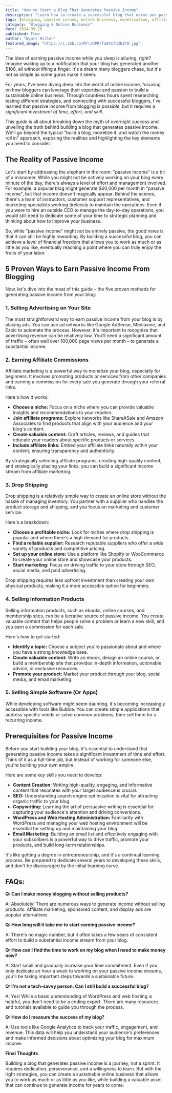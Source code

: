 ```yaml
---
title: "How to Start a Blog That Generates Passive Income"
description: "Learn how to create a successful blog that earns you passive income while you sleep. This guide covers proven strategies, from affiliate marketing and drop shipping to selling information products and creating software, and outlines the essential skills you need to succeed."
tags: [blogging, passive income, online business, monetization, affiliate marketing, drop shipping, information products, software development, SEO, content creation, copywriting, WordPress, email marketing, Google Analytics]
category: "Blogging & Online Business"
date: 2024-05-26
published: True
author: "Wyatt Miller"
featured_image: "https://i.ibb.co/RYr2QPR/fa841fddb1f0.jpg"
---
```



The idea of earning passive income while you sleep is alluring, right? Imagine waking up to a notification that your blog has generated another $100, all without lifting a finger. It's a dream many bloggers chase, but it's not as simple as some gurus make it seem.

For years, I've been diving deep into the world of online income, focusing on how bloggers can leverage their expertise and passion to build a sustainable online business. Through countless hours spent researching, testing different strategies, and connecting with successful bloggers, I've learned that passive income from blogging is *possible*, but it requires a *significant investment of time, effort, and skill*.

This guide is all about breaking down the myth of overnight success and unveiling the truth behind building a blog that generates passive income. We'll go beyond the typical "build a blog, monetize it, and watch the money roll in" approach, exposing the realities and highlighting the key elements you need to consider. 

## The Reality of Passive Income

Let's start by addressing the elephant in the room: "passive income" is a bit of a misnomer. While you might not be actively working on your blog every minute of the day, there's always a level of effort and management involved. For example, a popular blog might generate $60,000 per month in "passive income", but that income doesn't magically appear.  Behind the scenes, there's a team of instructors, customer support representatives, and marketing specialists working tirelessly to maintain the operations.  Even if you were to hire an outside CEO to manage the day-to-day operations, you would still need to dedicate some of your time to strategic planning and thinking about how to improve your business.

So, while "passive income" might not be entirely passive, the good news is that it can still be highly rewarding. By building a successful blog, you can achieve a level of financial freedom that allows you to work as much or as little as you like, eventually reaching a point where you can truly enjoy the fruits of your labor.

## 5 Proven Ways to Earn Passive Income From Blogging

Now, let's dive into the meat of this guide – the five proven methods for generating passive income from your blog:

### 1. Selling Advertising on Your Site

The most straightforward way to earn passive income from your blog is by placing ads.  You can use ad networks like Google AdSense, Mediavine, and Ezoic to automate the process.  However, it's important to recognize that advertising revenue can be relatively low. You'll need a significant amount of traffic – often well over 100,000 page views per month – to generate a substantial income. 

### 2. Earning Affiliate Commissions

Affiliate marketing is a powerful way to monetize your blog, especially for beginners. It involves promoting products or services from other companies and earning a commission for every sale you generate through your referral links.

Here's how it works:

* **Choose a niche:** Focus on a niche where you can provide valuable insights and recommendations to your readers.
* **Join affiliate programs:** Explore networks like ShareASale and Amazon Associates to find products that align with your audience and your blog's content.
* **Create valuable content:** Craft articles, reviews, and guides that educate your readers about specific products or services.
* **Include affiliate links:** Embed your affiliate links naturally within your content, ensuring transparency and authenticity. 

By strategically selecting affiliate programs, creating high-quality content, and strategically placing your links, you can build a significant income stream from affiliate marketing.

### 3. Drop Shipping

Drop shipping is a relatively simple way to create an online store without the hassle of managing inventory. You partner with a supplier who handles the product storage and shipping, and you focus on marketing and customer service.

Here's a breakdown:

* **Choose a profitable niche:** Look for niches where drop shipping is popular and where there's a high demand for products.
* **Find a reliable supplier:** Research reputable suppliers who offer a wide variety of products and competitive pricing.
* **Set up your online store:**  Use a platform like Shopify or WooCommerce to create your online store and showcase your products.
* **Start marketing:**  Focus on driving traffic to your store through SEO, social media, and paid advertising.

Drop shipping requires less upfront investment than creating your own physical products, making it a more accessible option for beginners.

### 4. Selling Information Products

Selling information products, such as ebooks, online courses, and membership sites, can be a lucrative source of passive income. You create valuable content that helps people solve a problem or learn a new skill, and you earn a commission for each sale.

Here's how to get started:

* **Identify a topic:** Choose a subject you're passionate about and where you have a strong knowledge base.
* **Create valuable content:**  Write an ebook, design an online course, or build a membership site that provides in-depth information, actionable advice, or exclusive resources.
* **Promote your product:** Market your product through your blog, social media, and email marketing. 

### 5. Selling Simple Software (Or Apps)

While developing software might seem daunting, it's becoming increasingly accessible with tools like Bubble. You can create simple applications that address specific needs or solve common problems, then sell them for a recurring income.

## Prerequisites for Passive Income

Before you start building your blog, it's essential to understand that generating passive income takes a significant investment of time and effort.  Think of it as a full-time job, but instead of working for someone else, you're building your own empire. 

Here are some key skills you need to develop:

* **Content Creation:**  Writing high-quality, engaging, and informative content that resonates with your target audience is crucial.
* **SEO:**  Understanding search engine optimization is vital for attracting organic traffic to your blog.
* **Copywriting:**  Learning the art of persuasive writing is essential for capturing your audience's attention and driving conversions.
* **WordPress and Web Hosting Administration:**  Familiarity with WordPress and managing your web hosting environment will be essential for setting up and maintaining your blog.
* **Email Marketing:**  Building an email list and effectively engaging with your subscribers is a powerful way to drive traffic, promote your products, and build long-term relationships. 

It's like getting a degree in entrepreneurship, and it's a continual learning process. Be prepared to dedicate several years to developing these skills, and don't be discouraged by the initial learning curve.

## FAQs:

**Q: Can I make money blogging without selling products?**

A:  Absolutely! There are numerous ways to generate income without selling products.  Affiliate marketing, sponsored content, and display ads are popular alternatives. 

**Q:  How long will it take me to start earning passive income?**

A:  There's no magic number, but it often takes a few years of consistent effort to build a substantial income stream from your blog.  

**Q:  How can I find the time to work on my blog when I need to make money now?**

A:  Start small and gradually increase your time commitment. Even if you only dedicate an hour a week to working on your passive income streams, you'll be taking important steps towards a sustainable future.

**Q:  I'm not a tech-savvy person. Can I still build a successful blog?**

A:  Yes!  While a basic understanding of WordPress and web hosting is helpful, you don't need to be a coding expert.  There are many resources and tutorials available to guide you through the process. 

**Q:  How do I measure the success of my blog?**

A:  Use tools like Google Analytics to track your traffic, engagement, and revenue. This data will help you understand your audience's preferences and make informed decisions about optimizing your blog for maximum income.

**Final Thoughts**

Building a blog that generates passive income is a journey, not a sprint. It requires dedication, perseverance, and a willingness to learn. But with the right strategies, you can create a sustainable online business that allows you to work as much or as little as you like, while building a valuable asset that can continue to generate income for years to come.